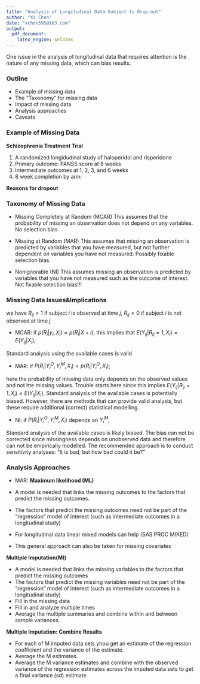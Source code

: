 ---
title: "Analysis of Longitudinal Data Subject to Drop-out"
author: "Xi Chen"
date: "xchen595@163.com"
output: 
  pdf_document: 
    latex_engine: xelatex
---

One issue in the analysis of longitudinal data that requires attention is the nature of any missing data, which can bias results.

### Outline

- Example of missing data
- The "Taxonomy" for missing data
- Impact of missing data
- Analysis approaches
- Caveats

### Example of Missing Data

**Schizophrenia Treatment Trial**

1. A randomized longidudinal study of haloperidol and risperidone
2. Primary outcome: PANSS score at 8 weeks
3. Intermediate outcomes at 1, 2, 3, and 6 weeks
4. 8 week completion by arm:

\begin{center}
Placebo   27/88 = 31% \\

Haloperidol  36/87=41% \\

Risperidone(6mg)  52/86=60%
\end{center}

**Reasons for dropout**
\begin{center}
\begin{tabular}{ccc}
\hline
name& times\\
\hline
Abnormal lab result& 4\\
Adverse experience& 26\\
Inadequate response& 183\\
Inter-current illness& 3\\
Lost to follow-up& 3\\
Uncooperative& 25\\
Withdrew consent& 19\\
Other& 7\\
\hline
\end{tabular}
\end{center}

### Taxonomy of Missing Data

- Missing Completely at Random (MCAR)
  This assumes that the probability of missing an observation does not depend on any variables. No selection bias

- Missing at Random (MAR)
  This assumes that missing an observation is predicted by variables that you have measured, but not further dependent on variables you have not measured. Possibly fixable selection bias.

- Nonignorable (NI)
  This assumes missing an observation is predicted by variables that you have not measured such as the outcome of interest. Not fixable selection bias!!!

### Missing Data Issues&Implications

we have $R_{ij}= 1$ if subject $i$ is observed at time $j$, $R_{ij}=0$ if subject $i$ is not observed at time $j$

- MCAR: if $p(R_{i}|y_{i}, X_{i})=p(R_{i}|X+{i})$, this implies that $E(Y_{ij}|R_{ij}=1, X_{i})=E(Y_{ij}|X_{i})$; 

Standard analysis using the available cases is valid

- MAR: if $P(R_{i}|Y^{O}_{i}, Y^{M}_{i}, X_{i})=p(R_{i}|Y^{O}_{i},X_{i})$; 

here the probability of missing data only depends on the observed values and not hte missing values. Trouble starts here since this implies $E(Y_{ij}|R_{ij}=1,X_{i}) \ne E(Y_{ij}|X_{i})$, Standard analysis of the available cases is potentially biased. However, there are methods that can provide valid analysis, but these require additional (correct) statistical modelling.

- NI: if $P(R_{i}|Y^{O}_{i}, Y^{M}_{i}, X_{i})$ depends on $Y^{M}_{i}$; 

Standard analysis of the available cases is likely biased. The bias can not be corrected since missingness depends on unobserved
data and therefore can not be empirically modelled. The recommended approach is to conduct sensitivity analyses: "It is bad, but how bad could it be?"


### Analysis Approaches

- MAR:
**Maximum likelihood (ML)**

- A model is needed that links the missing outcomes to the factors that predict the missing outcomes.
- The factors that predict the missing outcomes need not be part of the "regression" model of interest (such as intermediate outcomes in a longitudinal study)
- For longitudinal data linear mixed models can help (SAS PROC MIXED)
- This general approach can also be taken for missing covariates

**Multiple Imputation(MI)**

- A model is needed that links the missing variables to the factors that predict the missing outcomes
- The factors that predict the missing variables need not be part of the "regression" model of interest (such as intermediate outcomes in a longitudinal study)
- Fill in the missing data
- Fill in and analyze multiple times
- Average the multiple summaries and combine within and between sample variances.

**Multiple Imputation: Combine Results**

- For each of M imputed data sets yhou get an estimate of the regression coefficient and the variance of the estimate.
- Average the M estimates.
- Average the M variance estimates and combine with the observed variance of the regression estimates across the imputed data sets to get a final variance (sd) estimate





